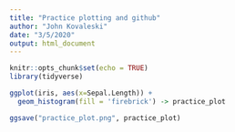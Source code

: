 ```yaml
---
title: "Practice plotting and github"
author: "John Kovaleski"
date: "3/5/2020"
output: html_document
---
```


```r
knitr::opts_chunk$set(echo = TRUE)
library(tidyverse)
```

```r
ggplot(iris, aes(x=Sepal.Length)) +
  geom_histogram(fill = 'firebrick') -> practice_plot

ggsave("practice_plot.png", practice_plot)

```